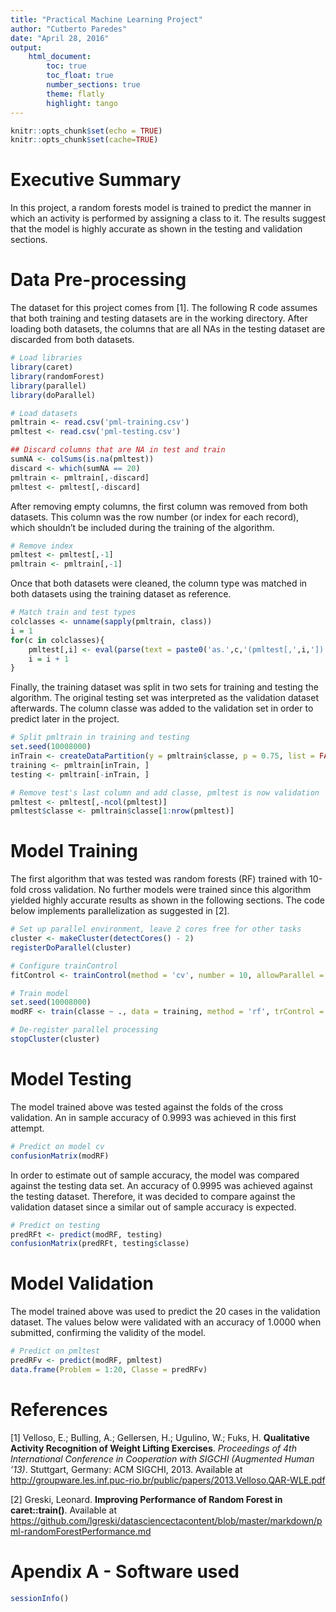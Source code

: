 ```yaml
---
title: "Practical Machine Learning Project"
author: "Cutberto Paredes"
date: "April 28, 2016"
output: 
    html_document:
        toc: true
        toc_float: true
        number_sections: true
        theme: flatly
        highlight: tango
---
```


```r
knitr::opts_chunk$set(echo = TRUE)
knitr::opts_chunk$set(cache=TRUE)
```

# Executive Summary {.tabset}

In this project, a random forests model is trained to predict the manner in which an activity is performed by assigning a class to it. The results suggest that the model is highly accurate as shown in the testing and validation sections.

# Data Pre-processing {.tabset}

The dataset for this project comes from [1]. The following R code assumes that both training and testing datasets are in the working directory. After loading both datasets, the columns that are all NAs in the testing dataset are discarded from both datasets. 

```r
# Load libraries
library(caret)
library(randomForest)
library(parallel)
library(doParallel)

# Load datasets
pmltrain <- read.csv('pml-training.csv')
pmltest <- read.csv('pml-testing.csv')

## Discard columns that are NA in test and train
sumNA <- colSums(is.na(pmltest))
discard <- which(sumNA == 20)
pmltrain <- pmltrain[,-discard]
pmltest <- pmltest[,-discard]
```

After removing empty columns, the first column was removed from both datasets. This column was the row number (or index for each record), which shouldn't be included during the training of the algorithm.

```r
# Remove index
pmltest <- pmltest[,-1]
pmltrain <- pmltrain[,-1]
```

Once that both datasets were cleaned, the column type was matched in both datasets using the training dataset as reference.

```r
# Match train and test types
colclasses <- unname(sapply(pmltrain, class))
i = 1
for(c in colclasses){
    pmltest[,i] <- eval(parse(text = paste0('as.',c,'(pmltest[,',i,'])')))
    i = i + 1
}
```

Finally, the training dataset was split in two sets for training and testing the algorithm. The original testing set was interpreted as the validation dataset afterwards. The column classe was added to the validation set in order to predict later in the project.

```r
# Split pmltrain in training and testing
set.seed(10008000)
inTrain <- createDataPartition(y = pmltrain$classe, p = 0.75, list = FALSE)
training <- pmltrain[inTrain, ]
testing <- pmltrain[-inTrain, ]

# Remove test's last column and add classe, pmltest is now validation
pmltest <- pmltest[,-ncol(pmltest)]
pmltest$classe <- pmltrain$classe[1:nrow(pmltest)]
```

# Model Training

The first algorithm that was tested was random forests (RF) trained with 10-fold cross validation. No further models were trained since this algorithm yielded highly accurate results as shown in the following sections. The code below implements parallelization as suggested in [2].

```r
# Set up parallel environment, leave 2 cores free for other tasks
cluster <- makeCluster(detectCores() - 2) 
registerDoParallel(cluster)

# Configure trainControl
fitControl <- trainControl(method = 'cv', number = 10, allowParallel = TRUE)

# Train model
set.seed(10008000)
modRF <- train(classe ~ ., data = training, method = 'rf', trControl = fitControl)

# De-register parallel processing
stopCluster(cluster)
```

# Model Testing

The model trained above was tested against the folds of the cross validation. An in sample accuracy of 0.9993 was achieved in this first attempt.

```r
# Predict on model cv
confusionMatrix(modRF)
```

In order to estimate out of sample accuracy, the model was compared against the testing data set. An accuracy of 0.9995 was achieved against the testing dataset. Therefore, it was decided to compare against the validation dataset since a similar out of sample accuracy is expected.

```r
# Predict on testing 
predRFt <- predict(modRF, testing)
confusionMatrix(predRFt, testing$classe)
```

# Model Validation

The model trained above was used to predict the 20 cases in the validation dataset. The values below were validated with an accuracy of 1.0000 when submitted, confirming the validity of the model.

```r
# Predict on pmltest
predRFv <- predict(modRF, pmltest)
data.frame(Problem = 1:20, Classe = predRFv)
```

# References {.tabset}

[1] Velloso, E.; Bulling, A.; Gellersen, H.; Ugulino, W.; Fuks, H. **Qualitative Activity Recognition of Weight Lifting Exercises**. *Proceedings of 4th International Conference in Cooperation with SIGCHI (Augmented Human '13)*. Stuttgart, Germany: ACM SIGCHI, 2013. Available at  <http://groupware.les.inf.puc-rio.br/public/papers/2013.Velloso.QAR-WLE.pdf>

[2] Greski, Leonard. **Improving Performance of Random Forest in caret::train()**. Available at  <https://github.com/lgreski/datasciencectacontent/blob/master/markdown/pml-randomForestPerformance.md>

# Apendix A - Software used

```r
sessionInfo()
```

